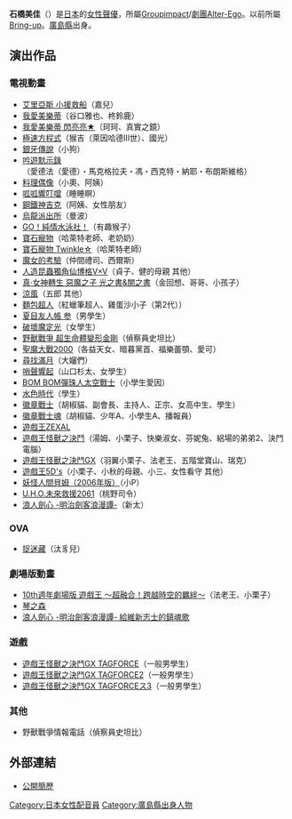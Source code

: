 {{noteTA|G1=Anime}}
{{配音員
|名字= 石橋 美佳
|圖像= 
|尺寸= 
|說明= 
|藝名= 
|英文名=
|外文名= 石橋 美佳<br>{{lang|ja|いしばし みか}}
|外文= ja
|綽號= 
|出生地= {{JPN}}[[廣島縣|廣島縣]]
|出身地= 
|血型= 
|生年= 
|生月= 8
|生日= 25
|歿年= 
|歿月= 
|歿日= 
|所屬= [[Groupimpact|Groupimpact]]/[[劇團Alter-Ego|劇團Alter-Ego]]
|活動時期= 
|出道作= 
|代表作= 
|網站= 
|其他= 
}}
{{Japanese|japanese=石橋 美佳|kana=いしばし みか|romaji=Ishibashi Mika}}
'''石橋美佳'''（{{bd||8月25日|}}）是[[日本|日本]]的[[女性|女性]][[聲優|聲優]]，所屬[[Groupimpact|Groupimpact]]/[[劇團Alter-Ego|劇團Alter-Ego]]。以前所屬[[Bring-up|Bring-up]]。[[廣島縣|廣島縣]]出身。

== 演出作品 ==
=== 電視動畫 ===
* [[艾里亞斯_小援救船|艾里亞斯 小援救船]]（嘉兒）
* [[我愛美樂蒂|我愛美樂蒂]]（谷口雅也、柊鈴鹿）
* [[我愛美樂蒂|我愛美樂蒂 閃亮亮★]]（珂珂、真實之鏡）
* [[極速方程式|極速方程式]]（猴吉（萊因哈德III世）、國光）
* [[銀牙傳說|銀牙傳說]]（小狗）
* [[吟遊默示錄|吟遊默示錄]]（愛德法（愛德）・馬克格拉夫・馮・西克特・納耶・布朗斯維格）
* [[料理偶像|料理偶像]]（小奧、阿姨）
* [[呱呱響叮噹|呱呱響叮噹]]（睡睡瞑）
* [[鋼鐵神吉克|鋼鐵神吉克]]（阿姨、女性朋友）
* [[烏龍派出所|烏龍派出所]]（曼波）
* [[GO！純情水泳社！|GO！純情水泳社！]]（有趣猴子）
* [[寶石寵物|寶石寵物]]（哈萊特老師、老奶奶）
* [[寶石寵物_Twinkle☆|寶石寵物 Twinkle☆]]（哈萊特老師）
* [[魔女的考驗|魔女的考驗]]（仲間禮司、西爾斯）
* [[人造昆蟲獨角仙博格V×V|人造昆蟲獨角仙博格V×V]]（貞子、健的母親 其他）
* [[真·女神轉生_惡魔之子|真·女神轉生 惡魔之子 光之書&闇之書]]（金回想、哥哥、小孩子）
* [[涼風|涼風]]（五郎 其他）
* [[麵包超人|麵包超人]]（紅蠟筆超人、雞蛋沙小子（第2代））
* [[夏目友人帳|夏目友人帳 参]]（男學生）
* [[破壞魔定光|破壞魔定光]]（女學生）
* [[野獸戰爭_超生命體變形金剛|野獸戰爭 超生命體變形金剛]]（偵察員史坦比）
* [[聖魔大戰2000|聖魔大戰2000]]（各益天女、暗暮黨首、福樂蕾顎、愛可）
* [[尋找滿月|尋找滿月]]（大嬸們）
* [[哨聲響起|哨聲響起]]（山口杉太、女學生）
* [[BOM_BOM彈珠人太空戰士|BOM BOM彈珠人太空戰士]]（小學生愛因）
* [[水色時代|水色時代]]（學生）
* [[徽章戰士|徽章戰士]]（胡椒貓、副會長、主持人、正宗、女高中生、學生）
* [[徽章戰士魂|徽章戰士魂]]（胡椒貓、少年A、小學生A、播報員）
* [[遊戲王ZEXAL|遊戲王ZEXAL]]
* [[遊戲王怪獸之決鬥|遊戲王怪獸之決鬥]]（湯姆、小栗子、快樂淑女、芬妮兔、絽場的弟弟2、決鬥電腦）
* [[遊戲王GX|遊戲王怪獸之決鬥GX]]（羽翼小栗子、法老王、五階堂寶山、瑞克）
* [[遊戲王5D's|遊戲王5D's]]（小栗子、小秋的母親、小三、女性看守 其他）
* [[妖怪人間貝姆|妖怪人間貝姆（2006年版）]]（小P）
* [[U.H.O.未來救援2061|U.H.O.未來救援2061]]（桃野司令）
* [[神劍闖江湖|浪人劍心 -明治劍客浪漫譚-]]（新太）

=== OVA ===
* [[捉迷藏_(動畫)|捉迷藏]]（汰豸兒）

=== 劇場版動畫 ===
* [[10th週年劇場版_遊戲王_～超融合！跨越時空的羈絆～|10th週年劇場版 遊戲王 ～超融合！跨越時空的羈絆～]]（法老王、小栗子）
* [[琴之森|琴之森]]
* [[神劍闖江湖|浪人劍心 -明治劍客浪漫譚- 給維新志士的鎮魂歌]]

=== 遊戲 ===
* [[遊戲王GX|遊戲王怪獸之決鬥GX TAGFORCE]]（一般男學生）
* [[遊戲王GX|遊戲王怪獸之決鬥GX TAGFORCE2]]（一般男學生）
* [[遊戲王GX|遊戲王怪獸之決鬥GX TAGFORCEス3]]（一般男學生）

=== 其他 ===
* 野獸戰爭情報電話（偵察員史坦比）

== 外部連結 ==
*[https://web.archive.org/web/20160320201528/http://alterego.loops.jp/profile-ishibashi.html 公開簡歷]

{{DEFAULTSORT:Ishibashi Mika}}
[[Category:日本女性配音員|Category:日本女性配音員]]
[[Category:廣島縣出身人物|Category:廣島縣出身人物]]